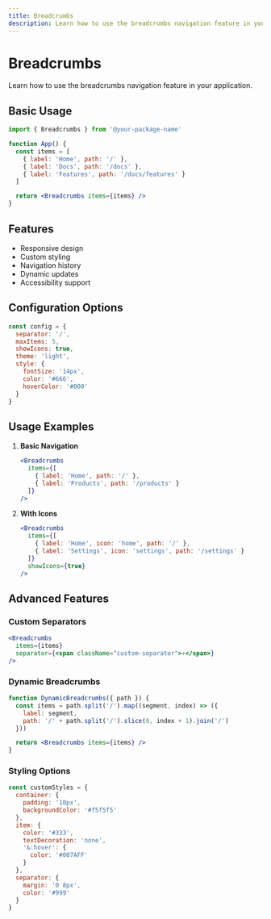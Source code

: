 ```yaml
---
title: Breadcrumbs
description: Learn how to use the breadcrumbs navigation feature in your application
---
```


# Breadcrumbs

Learn how to use the breadcrumbs navigation feature in your application.

## Basic Usage

```jsx
import { Breadcrumbs } from '@your-package-name'

function App() {
  const items = [
    { label: 'Home', path: '/' },
    { label: 'Docs', path: '/docs' },
    { label: 'Features', path: '/docs/features' }
  ]

  return <Breadcrumbs items={items} />
}
```

## Features

- Responsive design
- Custom styling
- Navigation history
- Dynamic updates
- Accessibility support

## Configuration Options

```js
const config = {
  separator: '/',
  maxItems: 5,
  showIcons: true,
  theme: 'light',
  style: {
    fontSize: '14px',
    color: '#666',
    hoverColor: '#000'
  }
}
```

## Usage Examples

1. **Basic Navigation**
   ```jsx
   <Breadcrumbs
     items={[
       { label: 'Home', path: '/' },
       { label: 'Products', path: '/products' }
     ]}
   />
   ```

2. **With Icons**
   ```jsx
   <Breadcrumbs
     items={[
       { label: 'Home', icon: 'home', path: '/' },
       { label: 'Settings', icon: 'settings', path: '/settings' }
     ]}
     showIcons={true}
   />
   ```

## Advanced Features

### Custom Separators

```jsx
<Breadcrumbs
  items={items}
  separator={<span className="custom-separator">›</span>}
/>
```

### Dynamic Breadcrumbs

```jsx
function DynamicBreadcrumbs({ path }) {
  const items = path.split('/').map((segment, index) => ({
    label: segment,
    path: '/' + path.split('/').slice(0, index + 1).join('/')
  }))

  return <Breadcrumbs items={items} />
}
```

### Styling Options

```js
const customStyles = {
  container: {
    padding: '10px',
    backgroundColor: '#f5f5f5'
  },
  item: {
    color: '#333',
    textDecoration: 'none',
    '&:hover': {
      color: '#007AFF'
    }
  },
  separator: {
    margin: '0 8px',
    color: '#999'
  }
}
``` 